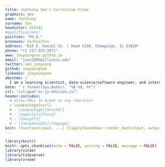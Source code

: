 ```yaml
---
title: JooYoung Seo's Curriculum Vitae
graphics: yes
name: JooYoung
surname: Seo
headcolor: 414141
#qualifications: 
position: "Ph.D."
pronouns: he/him/his
address: "614 E. Daniel St. | Room 5158, Champaign, IL 61820"
phone: "+1 217-333-2671"
www: jooyoungseo.github.io
email: "jseo1005@illinois.edu"
twitter: seo_jooyoung
github: jooyoungseo
linkedin: jooyoungseo
aboutme: |
  I am a learning scientist, data-science/software engineer, and internationally certified accessibility professional.
date: '`r format(Sys.Date(), "%B %d, %Y")`'
csl: "csl/apa7-cv-jy-edition.csl"
header-includes:
  # allow URLs to break at any character
  - \usepackage{xurl}
  # - \usepackage{fancyhdr}
  # - \pagestyle{fancy}
  # - \fancyhf{}
  # - \fancyhead[R]{\thepage}
knit: (function(input, ...) {lapply(bookdown::render_book(input, output_file = "docs/JooYoung_Seo_CV", output_format = "all", envir = globalenv(), ...), browseURL)})
---
```


```r
library(knitr)
knitr::opts_chunk$set(echo = FALSE, warning = FALSE, message = FALSE)
library(vitae)
library(tidyverse)
library(vroom)
```
